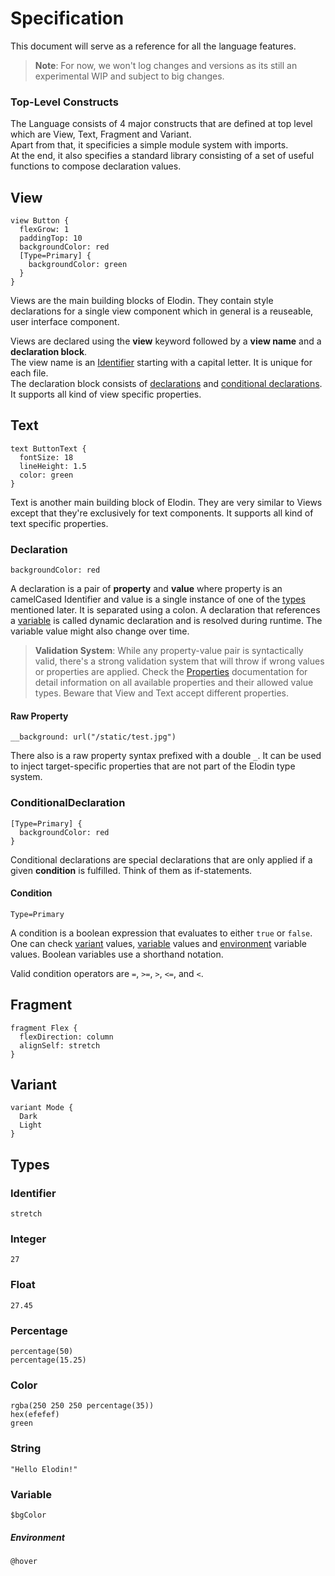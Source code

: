 

# Specification

This document will serve as a reference for all the language features.

> **Note**: For now, we won't log changes and versions as its still an experimental WIP and subject to big changes.

### Top-Level Constructs

The Language consists of 4 major constructs that are defined at top level which are View, Text, Fragment and Variant.  
Apart from that, it specificies a simple module system with imports.<br />
At the end, it also specifies a standard library consisting of a set of useful functions to compose declaration values.

## View

```
view Button {
  flexGrow: 1
  paddingTop: 10
  backgroundColor: red
  [Type=Primary] {
    backgroundColor: green
  }
}
```

Views are the main building blocks of Elodin. They contain style declarations for a single view component which in general is a reuseable, user interface component.

Views are declared using the **view** keyword followed by a **view name** and a **declaration block**.  
The view name is an [Identifier](#identifier) starting with a capital letter. It is unique for each file.  
The declaration block consists of [declarations](#declaration) and [conditional declarations](#conditionaldeclaration). It supports all kind of view specific properties.

## Text

```
text ButtonText {
  fontSize: 18
  lineHeight: 1.5
  color: green
}
```

Text is another main building block of Elodin. They are very similar to Views except that they're exclusively for text components. It supports all kind of text specific properties.

### Declaration

```
backgroundColor: red
```

A declaration is a pair of **property** and **value** where property is an camelCased Identifier and value is a single instance of one of the [types](#types) mentioned later. It is separated using a colon.
A declaration that references a [variable](#variable) is called dynamic declaration and is resolved during runtime. The variable value might also change over time.

> **Validation System**: While any property-value pair is syntactically valid, there's a strong validation system that will throw if wrong values or properties are applied. Check the [Properties](Properties.md) documentation for detail information on all available properties and their allowed value types. Beware that View and Text accept different properties.

#### Raw Property

```
__background: url("/static/test.jpg")
```

There also is a raw property syntax prefixed with a double `_`.
It can be used to inject target-specific properties that are not part of the Elodin type system.

### ConditionalDeclaration

```
[Type=Primary] {
  backgroundColor: red
}
```

Conditional declarations are special declarations that are only applied if a given **condition** is fulfilled. Think of them as if-statements.

#### Condition

```
Type=Primary
```

A condition is a boolean expression that evaluates to either `true` or `false`.
One can check [variant](#variant) values, [variable](#variable) values and [environment](#environment) variable values. Boolean variables use a shorthand notation.

Valid condition operators are `=`, `>=`, `>`, `<=`, and `<`.

## Fragment

```
fragment Flex {
  flexDirection: column
  alignSelf: stretch
}
```

## Variant

```
variant Mode {
  Dark
  Light
}
```

## Types

### Identifier

```
stretch
```

### Integer

```
27
```

### Float

```
27.45
```

### Percentage

```
percentage(50)
percentage(15.25)
```

### Color

```
rgba(250 250 250 percentage(35))
hex(efefef)
green
```

### String

```
"Hello Elodin!"
```

### Variable

```
$bgColor
```

##### Environment

```
@hover
```

<!-- ## Modules

### Color

#### brighten

#### darken

### Math

#### add

#### substract

#### multiply

#### divide

#### pow

#### max

#### min -->
